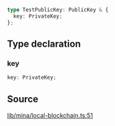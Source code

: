 ```ts
type TestPublicKey: PublicKey & {
  key: PrivateKey;
};
```

## Type declaration

### key

```ts
key: PrivateKey;
```

## Source

[lib/mina/local-blockchain.ts:51](https://github.com/o1-labs/o1js/blob/main/src/lib/mina/local-blockchain.ts#L51)

